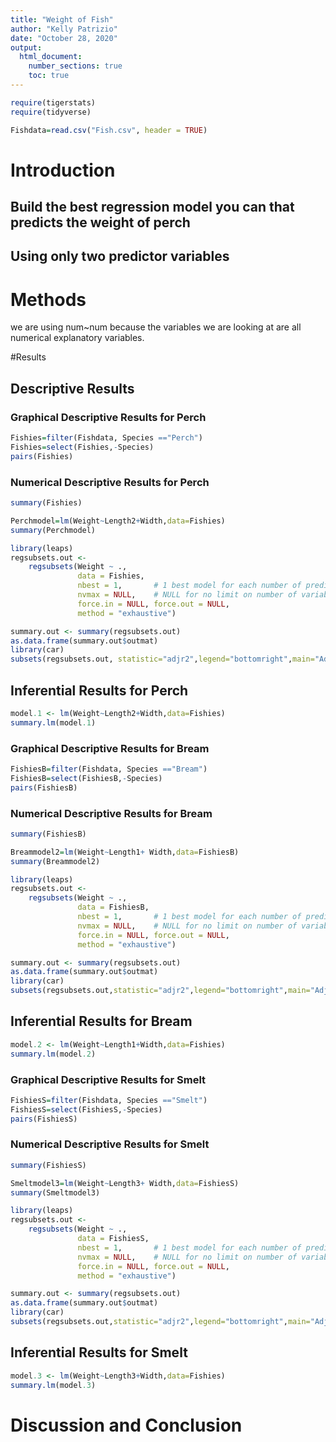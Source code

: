 ```yaml
---
title: "Weight of Fish"
author: "Kelly Patrizio"
date: "October 28, 2020"
output: 
  html_document:
    number_sections: true
    toc: true
---
```



```r
require(tigerstats)
require(tidyverse)
```

```r
Fishdata=read.csv("Fish.csv", header = TRUE)
```


# Introduction

<!--In this section you explain what you are trying to show.  Where did the data come from?  What is the research or other question you are trying to answer?!-->

## Build the best regression model you can that predicts the weight of perch
## Using only two predictor variables 


# Methods

<!--Decide on your methods:  use "variable analysis" or other appropriate descriptors.  Make sure to choose at least one graphical method and at least one numerical method.!-->

we are using num~num because the variables we are looking at are all numerical explanatory variables.

#Results

<!--Divide this section into two sub-sections:  One for your descriptive  results and one for your inferential results.!-->

## Descriptive Results

### Graphical Descriptive Results for Perch

<!--Graphical results here.  Make sure to show your code.  Provide appropriate labels for axes, giving units if possible, and provide a good title for the graph, too.  Use the graphical results to describe the patterns if any that exist in the data as focused toward the research question!-->


```r
Fishies=filter(Fishdata, Species =="Perch")
Fishies=select(Fishies,-Species)
pairs(Fishies)
```




### Numerical Descriptive Results for Perch

<!--Numerical results go here. Use the numerical results to describe the patterns if any that exist in the data as focused toward the research question!-->


```r
summary(Fishies)
```



```r
Perchmodel=lm(Weight~Length2+Width,data=Fishies)
summary(Perchmodel)
```

```r
library(leaps)
regsubsets.out <-
    regsubsets(Weight ~ .,
               data = Fishies,
               nbest = 1,       # 1 best model for each number of predictors
               nvmax = NULL,    # NULL for no limit on number of variables
               force.in = NULL, force.out = NULL,
               method = "exhaustive")

summary.out <- summary(regsubsets.out)
as.data.frame(summary.out$outmat)
library(car)
subsets(regsubsets.out, statistic="adjr2",legend="bottomright",main="Adjusted R^2")
```


## Inferential Results for Perch

<!--State hypothesis clearly.  Make sure your discussion of the inferential test covers all the aspects that the test output produces, such as test statistic, p-value etc.  Make a decision about the null hypothesis, explain the assumptions on which the selected test/procedure was based, and why the chosen procedure satisfys the assumptions and is appropriate to answer the research question!-->

  
```r
model.1 <- lm(Weight~Length2+Width,data=Fishies)
summary.lm(model.1)
```

### Graphical Descriptive Results for Bream

```r
FishiesB=filter(Fishdata, Species =="Bream")
FishiesB=select(FishiesB,-Species)
pairs(FishiesB)
```

### Numerical Descriptive Results for Bream

```r
summary(FishiesB)
```



```r
Breammodel2=lm(Weight~Length1+ Width,data=FishiesB)
summary(Breammodel2)
```


```r
library(leaps)
regsubsets.out <-
    regsubsets(Weight ~ .,
               data = FishiesB,
               nbest = 1,       # 1 best model for each number of predictors
               nvmax = NULL,    # NULL for no limit on number of variables
               force.in = NULL, force.out = NULL,
               method = "exhaustive")

summary.out <- summary(regsubsets.out)
as.data.frame(summary.out$outmat)
library(car)
subsets(regsubsets.out,statistic="adjr2",legend="bottomright",main="Adjusted R^2")
```


## Inferential Results for Bream

  
```r
model.2 <- lm(Weight~Length1+Width,data=Fishies)
summary.lm(model.2)
```

### Graphical Descriptive Results for Smelt

```r
FishiesS=filter(Fishdata, Species =="Smelt")
FishiesS=select(FishiesS,-Species)
pairs(FishiesS)
```

### Numerical Descriptive Results for Smelt


```r
summary(FishiesS)
```


```r
Smeltmodel3=lm(Weight~Length3+ Width,data=FishiesS)
summary(Smeltmodel3)
```

```r
library(leaps)
regsubsets.out <-
    regsubsets(Weight ~ .,
               data = FishiesS,
               nbest = 1,       # 1 best model for each number of predictors
               nvmax = NULL,    # NULL for no limit on number of variables
               force.in = NULL, force.out = NULL,
               method = "exhaustive")

summary.out <- summary(regsubsets.out)
as.data.frame(summary.out$outmat)
library(car)
subsets(regsubsets.out,statistic="adjr2",legend="bottomright",main="Adjusted R^2")
```

## Inferential Results for Smelt
  
```r
model.3 <- lm(Weight~Length3+Width,data=Fishies)
summary.lm(model.3)
```

# Discussion and Conclusion

<!--Discussion and conclusion here.  If you found a relationship be sure to consider whether the relationship occurs because one of the variavbles causes the other, or whether they perhasps are related for some other reason.  Watch the chapter 6 videos from the GeorgeTown videos collection.!-->
